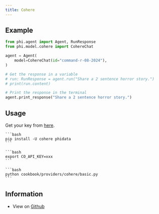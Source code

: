 ```yaml
---
title: Cohere
---
```


## Example

<CodeGroup>

```python agent.py
from phi.agent import Agent, RunResponse
from phi.model.cohere import CohereChat

agent = Agent(
    model=CohereChat(id="command-r-08-2024"),
)

# Get the response in a variable
# run: RunResponse = agent.run("Share a 2 sentence horror story.")
# print(run.content)

# Print the response in the terminal
agent.print_response("Share a 2 sentence horror story.")

```

</CodeGroup>

## Usage

Get your key from [here](https://dashboard.cohere.com/api-keys).

<Steps>
  <Snippet file="create-venv-step.mdx" />

  <Step title="Install libraries">

    ```bash
    pip install -U cohere phidata
    ```

  </Step>

  <Step title="Export `CO_API_KEY`">

    ```bash
    export CO_API_KEY=xxx
    ```

  </Step>

  <Step title="Run Cohere Agent">

    ```bash
    python cookbook/providers/cohere/basic.py
    ```

  </Step>

  </Steps>

## Information

- View on [Github](https://github.com/agno-agi/phidata/tree/main/cookbook/providers/cohere/basic.py)
